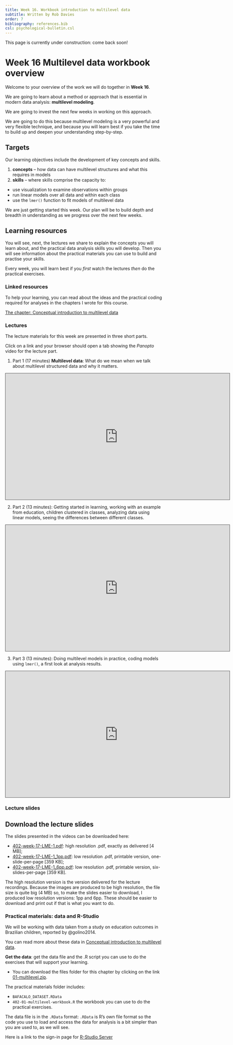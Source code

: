 ```yaml
---
title: Week 16. Workbook introduction to multilevel data
subtitle: Written by Rob Davies
order: 7
bibliography: references.bib
csl: psychological-bulletin.csl
---
```


::: callout-warning
This page is currently under construction: come back soon!
:::

# Week 16 Multilevel data workbook overview {#sec-multilevel-workbook-overview}

Welcome to your overview of the work we will do together in **Week 16**.

We are going to learn about a method or approach that is essential in modern data analysis: **multilevel modeling**. 

We are going to invest the next few weeks in working on this approach. 

We are going to do this because multilevel modeling is a very powerful and very flexible technique, and because you will learn best if you take the time to build up and deepen your understanding step-by-step.

## Targets {#sec-multilevel-workbook-targets}

Our learning objectives include the development of key concepts and skills.

1.  **concepts** -- how data can have multilevel structures and what this requires in models
2.  **skills** -- where skills comprise the capacity to:

- use visualization to examine observations within groups
- run linear models over all data and within each class
- use the `lmer()` function to fit models of multilevel data

We are just getting started this week. 
Our plan will be to build depth and breadth in understanding as we progress over the next few weeks.

## Learning resources {#sec-multilevel-workbook-resources}

You will see, next, the lectures we share to explain the concepts you will learn about, and the practical data analysis skills you will develop. Then you will see information about the practical materials you can use to build and practise your skills.

Every week, you will learn best if you *first* watch the lectures *then* do the practical exercises.

::: callout-tip
### Linked resources

To help your learning, you can read about the ideas and the practical coding required for analyses in the chapters I wrote for this course.

[The chapter: Conceptual introduction to multilevel data](../part2/01-multilevel.qmd#sec-intro-multilevel) 
:::

### Lectures {#sec-multilevel-workbook-lectures}

The lecture materials for this week are presented in three short parts.

Click on a link and your browser should open a tab showing the *Panopto* video for the lecture part.

1. Part 1 (17 minutes) **Multilevel data**: What do we mean when we talk about multilevel structured data and why it matters.

```{=html}
<iframe src="https://lancaster.cloud.panopto.eu/Panopto/Pages/Embed.aspx?id=66e89421-4491-4eb9-b1c8-acd4012a183d&autoplay=false&offerviewer=true&showtitle=true&showbrand=true&captions=false&interactivity=all" height="405" width="720" style="border: 1px solid #464646;" allowfullscreen allow="autoplay" aria-label="Panopto Embedded Video Player" aria-description="01-multilevel-1-of-3" ></iframe>
```

2. Part 2 (13 minutes): Getting started in learning, working with an example from education, children clustered in classes, analyzing data using linear models, seeing the differences between different classes.

```{=html}
<iframe src="https://lancaster.cloud.panopto.eu/Panopto/Pages/Embed.aspx?id=22361165-636b-424c-9e28-acd4012efd6f&autoplay=false&offerviewer=true&showtitle=true&showbrand=true&captions=false&interactivity=all" height="405" width="720" style="border: 1px solid #464646;" allowfullscreen allow="autoplay" aria-label="Panopto Embedded Video Player" aria-description="01-multilevel-2-of-3" ></iframe>
```

3. Part 3 (13 minutes): Doing multilevel models in practice, coding models using `lmer()`, a first look at analysis results.

```{=html}
<iframe src="https://lancaster.cloud.panopto.eu/Panopto/Pages/Embed.aspx?id=5942b084-457f-4687-aa3d-acd401332b44&autoplay=false&offerviewer=true&showtitle=true&showbrand=true&captions=false&interactivity=all" height="405" width="720" style="border: 1px solid #464646;" allowfullscreen allow="autoplay" aria-label="Panopto Embedded Video Player" aria-description="01-multilevel-3-of-3" ></iframe>
```

### Lecture slides {#sec-multilevel-workbook-slides}

::: callout-tip
## Download the lecture slides
The slides presented in the videos can be downloaded here:

- [402-week-17-LME-1.pdf](files/402-week-17-LME-1.pdf): high resolution .pdf, exactly as delivered [4 MB];
- [402-week-17-LME-1_1pp.pdf](files/402-week-17-LME-1_1pp.pdf): low resolution .pdf, printable version, one-slide-per-page [359 KB];
- [402-week-17-LME-1_6pp.pdf](files/402-week-17-LME-1_6pp.pdf): low resolution .pdf, printable version, six-slides-per-page [359 KB].

The high resolution version is the version delivered for the lecture recordings. Because the images are produced to be high resolution, the file size is quite big (4 MB) so, to make the slides easier to download, I produced low resolution versions: 1pp and 6pp. These should be easier to download and print out if that is what you want to do.
:::

### Practical materials: data and R-Studio {#sec-multilevel-workbook-practical}

We will be working with data taken from a study on education outcomes in Brazilian children, reported by @golino2014.

You can read more about these data in [Conceptual introduction to multilevel data](../part2/01-multilevel.qmd#sec-intro-multilevel).

::: callout-important
**Get the data**: get the data file and the .R script you can use to do the exercises that will support your learning.

- You can download the files folder for this chapter by clicking on the link [01-multilevel.zip](files/01-multilevel.zip).
:::

The practical materials folder includes:

- `BAFACALO_DATASET.RData`
-  `402-01-multilevel-workbook.R` the workbook you can use to do the practical exercises.

The data file is in the `.RData` format: `.RData` is R's own file format so the code you use to load and access the data for analysis is a bit simpler than you are used to, as we will see.

::: callout-important
Here is a link to the sign-in page for [R-Studio Server](https://psy-rstudio.lancaster.ac.uk/auth-sign-in?appUri=%2F)
:::

<!-- ### 10.4.1 Practical materials guide {#sec-lm-dev-practical-guide} -->

<!-- As usual, you will find that the practical exercises are simpler to do if you follow these steps in order. -->

<!-- 1. **The data** --- We will take a quick look at what is inside the data files so you know what everything means. -->
<!-- 2. **The `how-to` guide** --- We will go through the practical analysis and visualization coding steps, showing all the code required for each step. -->
<!-- 3. **The `practical` exercises** --- We will set out the tasks, questions and challenges that you should complete to learn the practical skills we target this week. -->

<!-- This week --- **Week 10** --- we aim to *further* develop skills in working with the linear model, and in visualizing and testing the associations between variables in psychological data. -->

<!-- - While we build on everything you have learned so far, the skills you learn in this class unlock your capacity to analyse most kinds of data you will encounter in most situations: **a big expansion in the scope** of your capacities. -->

<!-- ::: callout-tip -->
<!-- ## Week 10 parts -->

<!-- 1. Set-up -->
<!-- 2. Load the data -->
<!-- 3. **Revision**: using a linear model to answer research questions -- one predictor. -->
<!-- 4. **New**: using a linear model to answer research questions -- multiple predictors. -->
<!-- 5. **New**: plot predictions from linear models with multiple predictors. -->
<!-- 6. **New**: estimate the effects of factors as well as numeric variables. -->
<!-- 7. **New**: examine associations comparing data from different samples. -->
<!-- ::: -->

<!-- We learn these skills so that we can answer research questions like: -->

<!-- 1. What person attributes predict success in understanding? -->

<!-- Questions like this are often answered by analyzing psychological data using some form of linear model. -->

<!-- As usual, when we do these analyses, we need to think about how we report the results, so part of the learning you will complete will enable you to:   -->

<!-- - report information about the kind of model you specify; -->
<!-- - report the nature of the associations (or effects) estimated in your model; -->
<!-- - evaluate the results, making decisions about (i.) the significance of effects (ii.) whether estimates of effects suggest a positive or negative relationship between outcome and predictor (iii.) whether estimates of effects suggest a strong or a weak relationship. -->

<!-- We will really strengthen your ability to produce professional visualizations by learning how to translate model results into plots that help you and your audience to translate what your model tells you into accurate understanding and plain language. -->

<!-- #### 10.4.1.1 The data files {#sec-lm-dev-practical-data} -->

<!-- Each of the data files we have worked with has had a similar structure. This week, that continuity remains. But, this week, we move on to working with a *big* data-set similar to the data you may encounter in real-world situations. -->

<!-- - **What is new** about this data-set is that it holds data from multiple studies in which the same methods were used -- these are *replication* studies -- enabling us to look the questions about *results reproducibility* across studies that you have been hearing about. -->

<!-- Here are what the first few rows in the data file `all.studies.subjects` looks like: -->

<!-- ```{r summary} -->
<!-- #| warning: false -->
<!-- #| echo: false -->
<!-- kable(head(all.studies.subjects)) -->
<!-- ``` -->

<!-- ::: callout-tip -->
<!-- The webpage has a slider under the data table window, so you can scroll across the columns: move your cursor over the window to show the slider. -->
<!-- ::: -->

<!-- When you look at the data table, you can see the columns: -->

<!-- -   `ResponseId` participant code -->
<!-- -   `mean.acc` average accuracy of response to questions testing understanding of health guidance -->
<!-- -   `mean.self` average self-rated accuracy of understanding of health guidance -->
<!-- -   `study` variable coding for what study the data were collected in -->
<!-- -   `AGE` age in years -->
<!-- -   `HLVA` health literacy test score -->
<!-- -   `SHIPLEY` vocabulary knowledge test score -->
<!-- -   `FACTOR3` reading strategy survey score -->
<!-- -   `GENDER` gender code -->
<!-- -   `EDUCATION` education level code -->
<!-- -   `ETHNICITY` ethnicity (Office National Statistics categories) code -->

<!-- You can now see a new column: -->

<!-- - `NATIVE.LANGUAGE` which codes for what language study participants grew up speaking (`English, Other`) -->

<!-- #### 10.4.2 The how-to guide {#sec-lm-dev-practical-how-to} -->

<!-- We will take things *step-by-step*. -->

<!-- Make sure you complete each part, task and question, in order, before you move on to the next one. -->

<!-- #### 10.4.2.1 How-to Part 1: Set-up -->

<!-- To begin, we set up our environment in R. -->

<!-- ##### How-to Task 1 -- Run code to empty the R environment -->

<!-- :::{.callout-tip collapse="true"} -->
<!-- ```{r} -->
<!-- #| eval: false -->
<!-- rm(list=ls())                             -->
<!-- ``` -->
<!-- ::: -->

<!-- ##### How-to Task 2 -- Run code to load libraries -->

<!-- Load libraries using `library()`. -->

<!-- - Notice that we are working with libraries that may be new to you here. -->

<!-- :::{.callout-tip collapse="true"} -->
<!-- ```{r} -->
<!-- #| eval: false -->
<!-- library("ggeffects") -->
<!-- library("patchwork") -->
<!-- library("psych") -->
<!-- library("tidyverse") -->
<!-- ``` -->
<!-- ::: -->

<!-- #### 10.4.2.2 How-to Part 2: Load the data -->

<!-- ##### How-to Task 3 -- Read in the data file we will be using -->

<!-- We will be working with the data file: -->

<!-- - `2022-12-08_all-studies-subject-scores.csv`. -->

<!-- Read in the file -- using `read_csv()`. -->

<!-- :::{.callout-tip collapse="true"} -->
<!-- ```{r} -->
<!-- all.studies.subjects <- read_csv("2022-12-08_all-studies-subject-scores.csv") -->
<!-- ``` -->
<!-- ::: -->

<!-- ##### How-to Task 4 -- Inspect the data file -->

<!-- In previous classes, we have used the `summary()` function to inspect the data. -->

<!-- Now, let's do something new. -->

<!-- We use the `describe()` function from the `{psych}` library to produce descriptive statistics for the variables in the data-set. -->

<!-- :::{.callout-tip collapse="true"} -->
<!-- ```{r} -->
<!-- describe(all.studies.subjects) -->
<!-- ``` -->
<!-- ::: -->

<!-- In the reports you write -- whether as a student or, later, in your professional work -- you may often be required to present table summaries of the variables in your data, incorporating descriptive statistics. -->

<!-- - You can use the `describe()` function to get R to do the work for you. -->

<!-- We want to get just the descriptive statistics we want.  -->

<!-- We are going to do this in two steps:  -->

<!-- 1. we select the variables we care about; -->
<!-- 2. we get just the descriptive statistics we want for those variables -->

<!-- We will do this using *two different* but equivalent methods. -->

<!-- First, we are going to do this using the `%>%` pipes that you saw previously (in week 5): -->

<!-- ```{r} -->
<!-- all.studies.subjects %>% -->
<!--   select(mean.acc, mean.self, AGE, SHIPLEY, HLVA, FACTOR3) %>% -->
<!--   describe(skew = FALSE) -->
<!-- ``` -->

<!-- These are the code elements and what they do: -->

<!-- 1. `all.studies.subjects %>%` -- you tell R to use the `all.studies.subjects` dataset, then use `%>%` to ask R to take those data to the next step. -->
<!-- 2. `select(mean.acc, mean.self, AGE, SHIPLEY, HLVA, FACTOR3) %>%` -- you tell R to select just those variables in `all.studies.subjects` that you name and `%>%` pipe them to the next step. -->
<!-- 3. `describe(...)` -- you tell R to give you descriptive statistics for the variables you have selected. -->
<!-- 4. `describe(skew = FALSE)` -- critically, you add the argument `skew = FALSE` to *turn off* the option in `describe()` to report skew, kurtosis: because we do not typically see these statistics reported in psychology. -->

<!-- ::: callout-tip -->
<!-- Modern R coding often uses the pipe. When you see it, you see it used in a process involving a series of steps. -->

<!-- - Do this thing, then send the results `%>` to the next step, do the next thing then send the results `%>%` to the next step... -->
<!-- - When you look at `ggplot()` code, the `+` at the end of each line of plotting code is doing a similar job to the pipe. -->
<!-- ::: -->

<!-- Not everyone is comfortable coding this way so next we will do the same thing in an *old style*. -->

<!-- ```{r} -->
<!-- all.studies.subjects.select <- select(all.studies.subjects,  -->
<!--                            mean.acc, mean.self, AGE, SHIPLEY, HLVA, FACTOR3) -->
<!-- describe(all.studies.subjects.select, skew = FALSE) -->
<!-- ``` -->

<!-- These are the code elements and what they do: -->

<!-- 1. `all.studies.subjects.select <- ...(all.studies.subjects, ...)` -- you tell R to create a new dataset `all.studies.subjects.select` from the original `all.studies.subjects` -- the new dataset will include just the variables we select from the original. -->
<!-- 2. `select(all.studies.subjects, ...)` -- you tell R to select the variables you want using the `select(...)` function: telling R to select variables from `all.studies.subjects`. -->
<!-- 3. `... select(..., mean.acc, mean.self, AGE, SHIPLEY, HLVA, FACTOR3)` -- you tell R to select the variables you want by entering the variable names, separated by commas, after you have named the dataset. -->
<!-- 4. `describe(...)` -- you tell R to give you descriptive statistics. -->
<!-- 5. `describe(all.studies.subjects.select, ...)` -- you name the dataset with the selection of variables you have created, telling the `describe()` function what data to work with. -->
<!-- 5. `describe(skew = FALSE)` -- critically, you add the argument `skew = FALSE` to turn off the option to report skew, kurtosis to keep the descriptive statistics short. -->

<!-- **What are we learning here?** -->

<!-- First, we can do exactly the same thing in two different but related ways: -->

<!-- - Use the way that (1.) works and (2.) you prefer. -->
<!-- - Which should you prefer? You may reflect on how easy the code is to write, read, understand and use -->

<!-- Second, we modify how the function `describe()` works by adding an argument: `describe(skew = FALSE)`. -->

<!-- - We have been doing this kind of move, already, by adding arguments to, e.g., specify point colour in `ggplot()` code. -->

<!-- As your skills advance, so your preferences on how you want R to work for you will become more specific. -->

<!-- - You can modify the outputs from functions so that you get exactly what you want *in the way that you want it*. -->

<!-- The information on the options available to you for any argument can be found in different kinds of places, see the further information box, below. -->

<!-- ::: callout-tip -->
<!-- ## Further information you can explore -->

<!-- 1. Here is an explanation for how to use pipes `%>%` when you code and why it may be helpful to do so: -->

<!-- <https://r4ds.had.co.nz/pipes.html> -->

<!-- Note that we do not *require* the use of pipes in PSYC411: we are showing you this to expand your knowledge. -->

<!-- 2. You can get a guide to the `{psych}` library here: -->

<!-- <http://personality-project.org/r/psych/vignettes/intro.pdf> -->

<!-- Every "official" R library has a technical manual on the central R resource CRAN, and the manual for 'psych' can be found here: -->

<!-- <https://cran.r-project.org/web/packages/psych/psych.pdf> -->

<!-- - where you can see information on the functions the library provides, and how you can use each function. -->

<!-- This is how you ask for help in R for a function, e.g., just type: `?describe` or -->
<!-- `help(describe)`. -->

<!-- The `{psych}` library is written by William Revelle who provides a lot of useful resources here: -->

<!-- <http://personality-project.org/r/psych/> -->
<!-- ::: -->

<!-- #### 10.4.2.3 How-to Part 3: Using a linear model to answer research questions -- one predictor -->

<!-- ##### How-to Task 5 -- Examine the relation between outcome mean accuracy (`mean.acc`) and health literacy (`HLVA`) -->

<!-- One of our research questions is: -->

<!-- 1. What person attributes predict success in understanding? -->

<!-- Here, we can address the question directly because we have information on an outcome, mean accuracy (`mean.acc`), and information on a predictor, health literacy (`HLVA`). -->

<!-- - Given the theoretical account outlined in [the chapter for week 7](../part2/hypotheses-associations.qmd#sec-associations-overview), our hypothesis is that people who possess a higher level of background knowledge, measured here using the health literacy (`HLVA`) test, will be more likely to accurately understand health information when they read it, with understanding tested to calculate the mean accuracy (`mean.acc`). -->
<!-- - This hypothesis translates into a statistical prediction: if people in our sample have higher `HLVA` scores, we predict that, on average, they will also have higher `mean.acc` scores. -->

<!-- To address the research question, we test the statistical prediction using the linear model: -->

<!-- ```{r} -->
<!-- model <- lm(mean.acc ~ HLVA, data = all.studies.subjects) -->
<!-- summary(model) -->
<!-- ``` -->

<!-- If you look at the model summary you can answer the following questions   -->

<!-- > Q.1. What is the estimate for the coefficient of the effect of the predictor, HLVA? -->

<!-- :::{.callout-tip collapse="true"} -->
<!-- > A.1. 0.041188  -->
<!-- ::: -->

<!-- > Q.2. Is the effect significant? -->

<!-- :::{.callout-tip collapse="true"} -->
<!-- > A.2. It is significant because p < .05 -->
<!-- ::: -->

<!-- > Q.3. What are the values for t and p for the significance test for the coefficient? -->

<!-- :::{.callout-tip collapse="true"} -->
<!-- > A.3. t = 12.94, p <2e-16 -->
<!-- ::: -->

<!-- > Q.4. What do you conclude is the answer to the research question, given the linear model results? -->

<!-- :::{.callout-tip collapse="true"} -->
<!-- > A.4. The model slope estimate suggests that as `HLVA` scores increase so also do `mean.acc` scores. -->
<!-- ::: -->

<!-- > Q.5. What is the F-statistic for the regression? Report F, DF and the p-value. -->

<!-- :::{.callout-tip collapse="true"} -->
<!-- > A.5. F-statistic: 167.5 on 1 and 559 DF,  p-value: < 2.2e-16 -->
<!-- ::: -->

<!-- > Q.6. Is the regression significant? -->

<!-- :::{.callout-tip collapse="true"} -->
<!-- > A.6. Yes: the regression is significant. -->
<!-- ::: -->

<!-- > Q.7. What is the Adjusted R-squared? -->

<!-- :::{.callout-tip collapse="true"} -->
<!-- > A.7. Adjusted R-squared:  0.2292 -->
<!-- ::: -->

<!-- > Q.8. Explain in words what this R-squared value indicates? -->

<!-- :::{.callout-tip collapse="true"} -->
<!-- > A.8. The R-squared suggests that 23% of outcome variance can be explained  -->
<!-- # by the model -->
<!-- ::: -->

<!-- **What are we learning here?** -->

<!-- It is worth your time reflecting, here, on how statistical analyses are incorporated in research work. -->

<!-- 1. We have ideas about a psychological process: e.g., reading comprehension. -->
<!-- 2. We have assumptions of a theoretical account of that process: e.g., we use background knowledge to understand what we read. -->
<!-- 3. Given those assumptions, we derive hypotheses that we translate into statistical predictions: e.g., higher health literacy predicts higher accuracy of understanding. -->
<!-- 4. We test a statistical prediction using a method like `lm()`, specifying a model that aligns with the prediction terms: the outcome, the predictor(s). -->

<!-- ::: callout-tip -->
<!-- Thinking ahead to your dissertation project, can you reflect on the research question you will hope to answer, how you will address that question through measurement, then data analysis to test a statistical prediction? -->
<!-- ::: -->

<!-- #### 10.4.2.4 How-to Part 4: Using a linear model to answer research questions -- multiple predictors -->

<!-- ##### How-to Task 6 --Examine the relation between outcome mean accuracy (`mean.acc`) and multiple predictors including: health literacy (`HLVA`); vocabulary (`SHIPLEY`); `AGE`; reading strategy (`FACTOR3`) -->

<!-- We saw that our research question is: -->

<!-- 1. What person attributes predict success in understanding? -->

<!-- In the previous task, we tried to model success in understanding using just one predictor variable but it is unrealistic that a person's capacity to understand health information will be predicted by just one thing, their background knowledge. -->
<!-- It is more likely that variation on multiple dimensions will predict understanding. -->

<!-- What could those variables be? -->

<!-- We can examine the relation between outcome mean accuracy (`mean.acc`) and multiple predictors simultaneously. -->
<!-- Here, the candidate predictor variables include: health literacy (`HLVA`); vocabulary (`SHIPLEY`); `AGE`; reading strategy (`FACTOR3`). -->

<!-- We can incorporate all predictors together in a linear model: we use `lm()`, as before, but now specify each variable listed here by variable name. -->

<!-- :::{.callout-tip collapse="true"} -->
<!-- ```{r} -->
<!-- model <- lm(mean.acc ~ HLVA + SHIPLEY + FACTOR3 + AGE, data = all.studies.subjects) -->
<!-- summary(model) -->
<!-- ``` -->
<!-- ::: -->

<!-- If we look closely at this code example, we can first identify the working elements in the linear model code, but then we can identify some general properties that it will be useful to you to learn about. -->

<!-- First, let's work through the elements of the linear model code so we can see what everything does: -->

<!-- 1. `model <- lm(...)` -- tell R you want to fit the model using `lm(...)`, and give the model a name: here, we call it "model". -->
<!-- 2. `...lm(mean.acc ~ HLVA...)` -- tell R you want a model of the outcome `mean.acc` predicted `~` by the predictors: `HLVA`, `SHIPLEY`, `FACTOR3`, `AGE`. -->

<!-- - Note that we use the variable names as they appear in the dataset, and that each predictor variable is separated from the next by a plus sign. -->

<!-- 3. `...data = all.studies.subjects)` -- tell R that the variables you name in the formula are in the `all.studies.subjects` data-set. -->
<!-- 4. `summary(model)` -- ask R for a summary of the model you called "model": **this is how you get the results**. -->

<!-- ::: callout-tip -->
<!-- Notice that R has a general formula syntax: `outcome ~ predictor` *or* `y ~ x` -->

<!-- - and uses the same format across a number of different functions; -->
<!-- - each time, on the left of the tilde symbol `~` you identify the output or outcome variable; -->
<!-- - here, **what is new** is that you see on the right of the tilde `~` multiple predictor variables: `y ~ x1 + x2 + ...` -->
<!-- ::: -->

<!-- If you look at the model summary you can answer the following questions. -->

<!-- (We have hidden the answers -- so that you can test yourself -- but you can reveal each answer by clicking on the box.) -->

<!-- > Q.7. What is the estimate for the coefficient of the effect of the predictor `HLVA` in *this* model? -->

<!-- :::{.callout-tip collapse="true"} -->
<!-- ## Answer -->
<!-- > A.7. 0.0274954  -->
<!-- ::: -->

<!-- > Q.8. Is the effect significant? -->

<!-- :::{.callout-tip collapse="true"} -->
<!-- ## Answer -->
<!-- > A.8. It is significant because p < .05. -->
<!-- ::: -->

<!-- > Q.9. What are the values for t and p for the significance test for the coefficient? -->

<!-- :::{.callout-tip collapse="true"} -->
<!-- ## Answer -->
<!-- > A.9. t = 8.470, p < 2e-16 -->
<!-- ::: -->

<!-- > Q.10. What do you conclude is the answer to the research question, given the linear model results? -->

<!-- :::{.callout-tip collapse="true"} -->
<!-- ## Answer -->
<!-- > A.10. The model slope estimate 0.0274954 suggests that as HLVA scores  -->
<!-- # increase so also do mean.acc scores -->
<!-- ::: -->

<!-- > Q.11. How is the coefficient estimate for the HLVA slope similar or different, comparing this model with multiple predictors to the previous model with one predictor? -->

<!-- :::{.callout-tip collapse="true"} -->
<!-- ## Answer -->
<!-- > A.11. It can be seen that the HLVA estimate in the two models is different in that it is a bit smaller in the model with multiple predictors compared to the model with one predictor. The HLVA estimate is similar in that it remains positive, and it is about the same size. -->
<!-- ::: -->

<!-- **What are we learning here?** -->

<!-- The estimate of the coefficient of any one predictor can be expected to vary depending on the presence of other predictors. -->

<!-- - This is one reason why we need to be transparent about why we choose to use the predictors we include in our model. -->
<!-- - The lecture for this week discusses this concern in relation to the motivation for good open science practices. -->

<!-- > Q.12. Can you report the estimated effect of `SHIPLEY` (the measure of vocabulary)? -->

<!-- :::{.callout-tip collapse="true"} -->
<!-- ## Answer -->
<!-- > A.12. The effect of vocabulary knowledge (`SHIPLEY`) on mean accuracy of understanding is significant (estimate = 0.01, t = 7.30, p < .001), indicating that increasing skill is associated with increasing accuracy. -->
<!-- ::: -->

<!-- > Q.13. Can you report the model and the model fit statistics? -->

<!-- :::{.callout-tip collapse="true"} -->
<!-- ## Answer -->
<!-- > A.13. We fitted a linear model with mean comprehension accuracy as the outcome and health literacy (`HLVA`),  reading strategy (`FACTOR3`), vocabulary (`SHIPLEY`) and `AGE` (in years) as predictors. The model is significant overall, with F(4, 556) = 85.17, p < .001, and explains 38% of variance (adjusted R2 = 0.38). -->
<!-- ::: -->

<!-- #### 10.4.2.5 How-to Part 5: Plot predictions from linear models with multiple predictors -->

<!-- ##### How-to Task 7 -- Produce and plot model results using R functions that make the process easier -->

<!-- We can begin by plotting linear model predictions for one of the predictors in the multiple predictors model we have been working with. -->

<!-- - Previously, we used `geom_abline()`, specifying intercept and slope estimates, to produce and plot model predictions. -->
<!-- - Here, we use functions that are very helpful when we need to plot model predictions for a predictor, for models where we have multiple predictors. -->

<!-- We do this in three steps: -->

<!-- 1. We first fit a linear model of the outcome, given our predictors, and we save information about the model. -->
<!-- 2. We use the `ggpredict()` function from the `{ggeffects}` library to take the information about the model and create a set of predictions we can use for plotting. -->
<!-- 3. We plot the model predictions, producing what are also called *marginal effects* plots. -->

<!-- We write the code to do the work as follows. -->

<!-- 1. We first fit a linear model of the outcome, given our predictors: -->

<!-- ```{r} -->
<!-- model <- lm(mean.acc ~ HLVA + SHIPLEY + FACTOR3 + AGE,  -->
<!--                          data = all.studies.subjects) -->
<!-- ``` -->

<!-- - `model <- lm(...)` -- we fit the model using `lm(...)`, giving the model a name: "model". -->
<!-- - `...lm(mean.acc ~ HLVA + ... + ...)` -- this model estimates how the outcome `mean.acc` changes, is predicted `~` given information about the predictors `HLVA`, `SHIPLEY`, `FACTOR3`, and `AGE`. -->
<!-- - Notice: when we use `lm()` to fit the model, R creates a set of information about the model, including estimates. -->
<!-- - We give that set of information a name ("model"), and we use that name, next, to call on and use the model information to make the plot. -->

<!-- 2. We use the `ggpredict()` function from the `{ggeffects}` library to take the information about the model and create a set of predictions we can use for plotting: -->

<!-- ```{r} -->
<!-- dat <- ggpredict(model, "HLVA") -->
<!-- ``` -->

<!-- - `dat <- ggpredict(...)` -- we ask R to create a set of predictions, and we give that set of predictions a name `dat`. -->
<!-- - `... ggpredict(model, "HLVA")` -- we tell R what model information it should use (from "model"), and which predictor variable we need predictions for: `HLVA`. -->

<!-- 3. We plot the model predictions (marginal effects plots): -->

<!-- ```{r} -->
<!-- plot(dat) -->
<!-- ``` -->

<!-- ::: callout-tip -->
<!-- ## Further information you can explore -->
<!-- In producing prediction plots, we are using functions from the `{ggeffects}` library. Can you locate online information about working with the library functions? -->

<!-- - Try doing a search with the key words: `in r ggeffects`. -->

<!-- If you do that, you will see links to the website: -->

<!-- <https://strengejacke.github.io/ggeffects/> -->

<!-- In the `{ggeffects}` online information, you can see links to practical examples. Can you use the information under `Practical examples` to adjust the appearance of the prediction plots? -->
<!-- ::: -->

<!-- ##### How-to Task 8 -- *Optional* -- Edit the appearance of the marginal effect (prediction) plot as you can with any `ggplot` object -->

<!-- Once we have created the model predictions plot, we can edit it like we would edit any other `ggplot` object. -->

<!-- - This is clearly advanced but it helps you to see just how powerful your capabilities can be if you aim to develop skills in this kind of work. -->

<!-- ```{r} -->
<!-- p.model <- plot(dat) -->
<!-- p.model + -->
<!--   geom_point(data = all.studies.subjects,  -->
<!--              aes(x = HLVA, y = mean.acc), size = 1.5, alpha = .75, colour = "lightgreen") + -->
<!--   geom_line(linewidth = 1.5) + -->
<!--   ylim(0, 1.1) + xlim(0, 16) + -->
<!--   theme_bw() + -->
<!--   theme( -->
<!--     axis.text = element_text(size = rel(1.15)), -->
<!--     axis.title = element_text(size = rel(1.25)), -->
<!--     plot.title = element_text(size = rel(1.4)) -->
<!--   ) + -->
<!--   xlab("Health literacy (HLVA)") + ylab("Mean accuracy") + -->
<!--   ggtitle("Effect of health literacy on mean comprehension accuracy") -->
<!-- ``` -->

<!-- We do this in stages, as we have done for other kinds of plots: -->

<!-- 1. `p.model <- plot(dat)` -- we create a plot object, which we call 'p.model'. -->
<!-- 2. `p.model +` -- we then set up the first line of a series of code lines, starting with the name of the plot, `p.model` and a `+` to show we are going to add some edits. -->
<!-- 3. `geom_point(data = all.studies.subjects, aes(x = HLVA, y = mean.acc) ...)` -- we first add the raw data points showing the observed `HLVA` and `mean.acc` for each person in our sample. -->
<!-- 4. `geom_point(... size = 1.5, alpha = .75, colour = "lightgreen") +` -- we modify the appearance of the points, then -->
<!-- 5. `geom_line(size = 1.5) +` -- we add the prediction line, using the predictions created earlier, then -->
<!-- 6. `ylim(0, 1.1) + xlim(0, 16) +` -- we set axis limits to show the full potential range of variation in each variable, then -->
<!-- 7. `theme_bw()` -- we set the theme to black and white, then -->
<!-- 8. `theme(axis.text = element_text(size = rel(1.15)), ...)` -- we modify the relative size of x-axis, y-axis and plot title label font, then -->
<!-- 9. `xlab("Health literacy (HLVA)") + ylab("Mean accuracy") +` -- we edit labels to make them easier to understand, then -->
<!-- 10. `ggtitle("Effect of health literacy on mean comprehension accuracy")` -- we give the plot a title -->

<!-- Notice that we are constructing a complex plot from two datasets: -->

<!-- - We use `plot(dat)` to construct a plot from (1.) the set of predictions, showing the prediction line using `geom_line(size = 1.5) + `  -->
<!-- - We then add a layer to the plot to show (2.) the raw sample data, using -->
<!-- `geom_point(data = all.studies.subjects, ...)` -- to tell R to work with the sample data-set `all.studies.subjects`, and to show points representing the (aesthetic mappings) values, given that sample data, for (`x = HLVA, y = mean.acc`). -->

<!-- **What are we learning here?** -->

<!-- This complex plot is a good example of: -->

<!-- 1. How we can plot summary of prediction data plus observed outcomes, and this connects to the classes on visualization. -->
<!-- 2. How we can add layers of edits, or geometric objects, together to create complex plots that can show our audience messages like, here, that there is an average trend (shown by the line) but that individual outcomes vary quite a bit from the average. -->

<!-- ::: callout-tip -->
<!-- No model will be perfect. -->

<!-- - It is often useful to compare model estimates -- here, the slopes -- with the raw data observations. -->
<!-- - Visualizing the difference between what we observe and what we predict helps to make sense of how our prediction model could be improved. -->
<!-- ::: -->

<!-- ##### How-to Task 9 -- *Optional* -- Now produce plots that show the predictions for all the predictor variables in the model -->

<!-- This is optional but we offer the task as an opportunity for practice with these notes. -->

<!-- 1. The code may get pretty lengthy. -->
<!-- 2. You will need to adjust axis labels so for each plot we see the correct predictor as the x-axis label -->
<!-- 3. You will give the plot titles as letters a-e so that, if you put this plot in a report, you can refer to each plot by letter in comments in a report. -->

<!-- :::{.callout-tip collapse="true"} -->
<!-- ## Code -->
<!-- We will use the `{Patchwork}` library: -->

<!-- ```{r} -->
<!-- library(patchwork) -->
<!-- ``` -->

<!-- First, fit the model and get the model information: -->

<!-- ```{r} -->
<!-- model <- lm(mean.acc ~ HLVA + SHIPLEY + FACTOR3 + AGE,  -->
<!--                          data = all.studies.subjects) -->
<!-- ``` -->

<!-- Second, get the predictions, given the model information, for two different predictor variables. -->

<!-- - Notice that I use different names for different sets of predictors. -->

<!-- ```{r} -->
<!-- dat.HLVA <- ggpredict(model, "HLVA") -->
<!-- dat.SHIPLEY <- ggpredict(model, "SHIPLEY") -->
<!-- ``` -->

<!-- Third, produce plots of the predictions, giving each *plot object* a different plot name. -->

<!-- - Notice that I use different names for different sets of predictors. -->

<!-- ```{r} -->
<!-- plot.HLVA <- plot(dat.HLVA) -->
<!-- plot.SHIPLEY <- plot(dat.SHIPLEY) -->
<!-- ```   -->

<!-- Last, put the two plots together by calling their names. -->

<!-- ```{r} -->
<!-- plot.HLVA + plot.SHIPLEY -->
<!-- ``` -->

<!-- The `{Patchwork}` library functions are *really* powerful and the documentation information is *really* helpful: -->

<!-- <https://patchwork.data-imaginist.com/articles/patchwork.html> -->
<!-- ::: -->

<!-- **What are we learning here?** -->

<!-- If you follow the code example, and learn how to: -->

<!-- 1. complete a linear model analysis with multiple predictors and  -->
<!-- 2. present the model results, for all effects (estimates of the impact of all predictors) simultaneously -->

<!-- - then *this* is a big deal, as a skill development learning achievement -->
<!-- - because knowing about this process, and knowing how to do it, *unlocks* an important advanced analysis and visualization skill. -->

<!-- ::: callout-tip -->
<!-- Knowing how to follow this model $\rightarrow$ visualization workflow gives you a competitive advantage in future professional settings (job applications, interviews, workplace) because not many Psychology graduates can do it, yet. -->
<!-- ::: -->

<!-- #### 10.4.2.6 How-to Part 6: **New**: estimate the effects of factors as well as numeric variables -->

<!-- As we have seen, one of our research questions is: -->

<!-- 1. What person attributes predict success in understanding? -->

<!-- We have not yet included any categorical or nominal variables as predictors but we can, and should: `lm()` can cope with any kind of variable as a predictor. -->

<!-- ::: callout-tip -->
<!-- In Part 4 of the Week 10 lectures, I explain that fundamentally every kind of analysis you have learnt before (t-test, ANOVA, etc.) can be understood as a kind of linear model. This part shows how that works. -->

<!-- - In a (two groups) t-test, you are comparing the average outcome between two different groups. -->
<!-- - To do that analysis, you need an outcome variable (like `mean.acc`) and a categorical variable or factor (like, say, experimental condition: condition 1 versus condition 2).  -->
<!-- - Here, we see how you can do the same kind of group comparison using a linear model. -->
<!-- ::: -->

<!-- There are different ways to do this, here we look at one. Extra information about the second can be found in the drop-down box, following. -->

<!-- ##### How-to Task 10 -- Fit a linear model including both numeric variables and categorical variables as predictors model including both numeric variables and categorical variables as predictors -->

<!-- We begin by inspecting the data to check what variables are categorical or nominal variables -- factors -- using `summary()`. -->

<!-- :::{.callout-tip collapse="true"} -->
<!-- ## Code -->
<!-- ```{r} -->
<!-- summary(all.studies.subjects) -->
<!-- ``` -->
<!-- ::: -->

<!-- `summary()` gives you the information you need because R shows factors with a count of the number of observations for each level. -->

<!-- We can build on our previous work by including the factor `NATIVE.LANGUAGE` as a predictor: -->

<!-- ```{r} -->
<!-- model <- lm(mean.acc ~ HLVA + SHIPLEY + FACTOR3 + AGE + NATIVE.LANGUAGE,  -->
<!--             data = all.studies.subjects) -->
<!-- summary(model) -->
<!-- ``` -->

<!-- Now, take a look at the results to answer the following questions. -->

<!-- > Q.14. Can you report the estimated effect of `NATIVE.LANGUAGE` (the coding of participant language status: `English` versus `Other`)? -->

<!-- :::{.callout-tip collapse="true"} -->
<!-- > A.14. The effect of language status (`NATIVE.LANGUAGE`) on mean accuracy of  -->
<!--  understanding is significant (estimate = -0.09, t = -6.37, p < .001) indicating that not being a native speaker of English ('Other') is associated with lower accuracy. -->
<!-- ::: -->

<!-- > Q.15. Can you report the model and the model fit statistics? -->

<!-- :::{.callout-tip collapse="true"} -->
<!-- > A.15. We fitted a linear model with mean comprehension accuracy as the outcome and health literacy (`HLVA`), reading strategy (`FACTOR3`), vocabulary (`SHIPLEY`) and `AGE` (years), as well as language status as predictors. The model is significant overall, with F(5, 555) = 81.09, p < .001, and explains 42% of variance (adjusted R2 = 0.42). -->
<!-- ::: -->

<!-- > Q.16. What changes, when you compare the models with versus without `NATIVE.LANGUAGE`? -->

<!-- :::{.callout-tip collapse="true"} -->
<!-- > A.16. If you compare the summaries, for the last two models, you can see that the proportion of variance explained, `R-sq`, increases to 42% (0.4221), suggesting that knowing about participant language background helps to account for their response accuracy in tests of comprehension of health advice. -->
<!-- ::: -->

<!-- **What are we learning here?** -->

<!-- What are factors? -->

<!-- - A *factor* is a categorical variable. -->
<!-- - Categorical variables have a "fixed and known set of possible values", for example, maybe you are working with the factor `EDUCATION`: in the data collection process, answers to the question "What is your education level?" can have only one of three possible values (`further, higher, secondary`). -->
<!-- - For any factor, different values of the variable are called `levels` so, for `EDUCATION` the different levels are: `further, higher, secondary` -->

<!-- R treats factors differently from other kinds of variables: -->

<!-- 1. R *will not* give you summary statistics (e.g., a mean) for values of a factor. It can't because: what is the mean of education? -->
<!-- 2. R *will* count the number of times each `level` in a `factor` appears in a sample. -->
<!-- 3. If you are plotting a bar chart or a boxplot to show outcomes for different groups or conditions then the group or condition coding variable (e.g., `aes(x = group)`) has to be a factor. -->

<!-- R handles factors, by default, by picking one level (e.g., `English`) as the reference level (or baseline) and comparing outcomes to that baseline, for each other factor level (here, `Other`). -->

<!-- - This is why, in the summary of estimates for this model, the effect of `NATIVE.LANGUAGE` is estimated as the average difference in `mean.acc` outcome for `English` compared to `Other` participants. -->
<!-- - This is why the effect is listed as: `NATIVE.LANGUAGEOther` in the summary table for the model -->

<!-- ::: callout-tip -->
<!-- ## Further information you can explore -->
<!-- Note that I quote, here, from the powerful `{forcats}` library of tools for working with factors: -->

<!-- <https://forcats.tidyverse.org/> -->

<!-- You can read more about factor coding schemes here: -->

<!-- <https://talklab.psy.gla.ac.uk/tvw/catpred/> -->

<!-- and here: -->

<!-- <https://phillipalday.com/stats/coding.html> -->
<!-- ::: -->

<!-- :::{.callout-tip collapse="true"} -->
<!-- ## Extra information for students interested in ANOVAs -->

<!-- There are different ways to code factors for analysis: -->

<!-- - If you are doing an analysis where your data come from, say, a factorial design (e.g. a 2 x 2 study design) then you will want to use a different coding scheme: *sum* or *effect* coding. -->

<!-- It is easy to do this, in two steps, proceeding as follows. -->

<!-- 1. We first change the coding scheme. -->

<!-- - Get the `{memisc}` library: -->

<!-- ```{r} -->
<!-- #| warning: false -->
<!-- library(memisc) -->
<!-- ``` -->

<!-- - Make sure that the variable is being treated as a factor: -->

<!-- ```{r} -->
<!-- #| warning: false -->
<!-- all.studies.subjects$NATIVE.LANGUAGE <- as.factor(all.studies.subjects$NATIVE.LANGUAGE) -->
<!-- ``` -->

<!-- - Check the coding: -->

<!-- ```{r} -->
<!-- contrasts(all.studies.subjects$NATIVE.LANGUAGE) -->
<!-- ``` -->

<!-- - Change the coding -->

<!-- ```{r} -->
<!-- contrasts(all.studies.subjects$NATIVE.LANGUAGE) <- contr.sum(2, base = 1) -->
<!-- ``` -->

<!-- The arguments in `contr.sum(2, base = 1)` tell R which level we want to be the reference level. -->

<!-- - Check the coding to show you got what you want: -->

<!-- ```{r} -->
<!-- contrasts(all.studies.subjects$NATIVE.LANGUAGE) -->
<!-- ``` -->

<!-- 2. We then fit a linear model of the outcome, given our predictors: -->

<!-- ```{r} -->
<!-- model <- lm(mean.acc ~ HLVA + SHIPLEY + FACTOR3 + AGE + NATIVE.LANGUAGE,  -->
<!--             data = all.studies.subjects) -->
<!-- summary(model) -->
<!-- ``` -->
<!-- ::: -->

<!-- > Optional.Q.1. What changes, when you compare the models with versus without sum coding of `NATIVE.LANGUAGE`? -->

<!-- :::{.callout-tip collapse="true"} -->
<!-- > Optional.A.1. If you compare the summaries, for the last two models, you can see that the estimate for the coefficient of `NATIVE.LANGUAGE` changes in two ways:  -->

<!-- > 1. the name changes, from `NATIVE.LANGUAGEOther` to `NATIVE.LANGUAGE2`, reflecting the change in coding; -->

<!-- > 2. the slope estimate changes, from `-0.0900035` to `-0.0450018`. -->

<!-- > Note: the change in the estimate happens because we go from estimating the average difference in level between 0 (`English`) versus 1 (`Other`), a change of one unit to estimating the average difference in level between -1 (`English`) versus 1 (`Other`), a change of 2 units. -->

<!-- Being able to change the coding of nominal or categorical variables is very useful. -->
<!-- And enables you to do ANOVA style analyses given factorial study designs e.g. -->

<!-- ```{r} -->
<!-- model <- aov(lm(mean.acc ~ HLVA + SHIPLEY + FACTOR3 + AGE + NATIVE.LANGUAGE,  -->
<!--        data = all.studies.subjects)) -->
<!-- summary(model) -->
<!-- ``` -->

<!-- Notice: we use `aov()` to get an ANOVA summary for the model. -->

<!-- As before, you can fit a linear model including both numeric variables and categorical variables as predictors: and then plot the predicted effect of the factor. -->

<!-- - We first fit the model, including `NATIVE.LANGUAGE` then use the ggpredict() function to get the predictions. -->

<!-- ```{r} -->
<!-- dat <- ggpredict(model, "NATIVE.LANGUAGE") -->
<!-- plot(dat) -->
<!-- ``` -->
<!-- ::: -->

<!-- #### 10.4.2.7 How-to Part 7: **New**: examine associations comparing data from different samples -->

<!-- The lecture for developing the linear model includes a discussion of the ways in which the observed associations between variables or the estimated effects of predictor variables on some outcome may differ between different studies, different samples of data. -->

<!-- To draw the plots, I used the `{ggplot2}` library function `facet_wrap()`: -->

<!-- ```{r} -->
<!-- all.studies.subjects %>% -->
<!--   ggplot(aes(x = SHIPLEY, y = mean.acc)) + -->
<!--   geom_point(size = 2, alpha = .5, colour = "darkgrey") + -->
<!--   geom_smooth(size = 1.5, colour = "red", method = "lm", se = FALSE) + -->
<!--   xlim(0, 40) + -->
<!--   ylim(0, 1.1)+ -->
<!--   theme_bw() + -->
<!--   theme( -->
<!--     axis.text = element_text(size = rel(1.15)), -->
<!--     axis.title = element_text(size = rel(1.5)) -->
<!--   ) + -->
<!--   xlab("Vocabulary (Shipley)") + ylab("Mean accuracy") + -->
<!--   facet_wrap(~ study) -->
<!-- ``` -->

<!-- What is new here is this bit: `facet_wrap(~ study)` -->

<!-- This is how it works: -->

<!-- 1. `facet_wrap()` -- the function asks R to take the data-set and split it into subsets. -->
<!-- 2. `facet_wrap(~ study)` -- tells the function to split the data-set according to the different levels of a named factor: `study`. -->

<!-- So: you need to identify a factor to do this work. -->

<!-- ##### How-to Task 11 -- *Optional* -- Fit a linear model and plot the model predictions, for different study samples, all together, to enable comparisons of effects between studies -->

<!-- Change the factor in `facet_wrap()` to show how the vocabulary effect may vary between English monolinguals versus non-native speakers of English. -->

<!-- :::{.callout-tip collapse="true"} -->
<!-- ```{r} -->
<!-- all.studies.subjects %>% -->
<!--   ggplot(aes(x = SHIPLEY, y = mean.acc)) + -->
<!--   geom_point(size = 2, alpha = .5, colour = "darkgrey") + -->
<!--   geom_smooth(size = 1.5, colour = "red", method = "lm", se = FALSE) + -->
<!--   xlim(0, 40) + -->
<!--   ylim(0, 1.1)+ -->
<!--   theme_bw() + -->
<!--   theme( -->
<!--     axis.text = element_text(size = rel(1.15)), -->
<!--     axis.title = element_text(size = rel(1.5)) -->
<!--   ) + -->
<!--   xlab("Vocabulary (Shipley)") + ylab("Mean accuracy") + -->
<!--   facet_wrap(~ NATIVE.LANGUAGE) -->
<!-- ``` -->
<!-- ::: -->

<!-- **What are we learning here?** -->

<!-- We can work with factors to split data-sets up by group or condition, or combinations of groups or conditions. We can then compare patterns, like outcomes, or the ways that outcomes are affected by predictors, in different groups or in different combinations. -->

<!-- ::: callout-important -->
<!-- But the *critical lesson* is that, when we visualize trends or differences between groups or, as here, between different studies, then we often see that the effects of variables *varies* between samples. -->

<!-- - This variation between samples in the effects we observe is a key insight into what working with people involves: variation. -->
<!-- ::: -->

<!-- ::: callout-tip -->
<!-- ## Further information you can explore -->
<!-- You can read more about faceting here: -->

<!-- <https://ggplot2.tidyverse.org/reference/facet_wrap.html> -->
<!-- ::: -->

<!-- #### 10.4.3 The practical exercises {#sec-lm-dev-practical-workbook} -->

<!-- Now you will progress through a series of tasks, and challenges, to test what you have learnt. -->

<!-- ::: callout-warning -->
<!-- We will continue to work with the data file -->

<!-- -   `2022-12-08_all-studies-subject-scores.csv` -->
<!-- ::: -->

<!-- We again split the steps into into parts, tasks and questions. -->

<!-- We are going to work through the following workflow steps: **each step is labelled as a practical part**. -->

<!-- 1. Set-up -->
<!-- 2. Load the data -->
<!-- 3. **Revision**: using a linear model to answer research questions -- one predictor. -->
<!-- 4. **New**: using a linear model to answer research questions -- multiple predictors. -->
<!-- 5. **New**: plot predictions from linear models. -->
<!-- 6. **New**: estimate the effects of factors as well as numeric variables. -->
<!-- 7. **New**: examine associations comparing data from different samples. -->

<!-- ::: callout-tip -->
<!-- - The `how-to` guide showed you what functions you needed and how you should write the function code. -->
<!-- - Use the code structure you have seen and *change* it to use the data required for these `practical exercises`: you will need to change the data-set name, the variable names, to get the code to work for the following exercises. -->
<!-- - Identify what code elements must change, and what code elements have to stay the same. -->
<!-- ::: -->

<!-- Note that, for Part 5, we focus on using the `ggpredict()` tools you saw in the `how-to` guide but, for the practical exercises, use these tools to better understand what linear models (generally) do when we use them. -->

<!-- In the following, we will guide you through the tasks and questions step by step. -->

<!-- ::: callout-important -->
<!-- An answers version of the workbook will be provided after the practical class. -->
<!-- ::: -->

<!-- #### 10.4.3.1 Practical Part 1: Set-up -->

<!-- To begin, we set up our environment in R. -->

<!-- ##### Practical Task 1 -- Run code to empty the R environment -->

<!-- :::{.callout-tip collapse="true"} -->
<!-- ## Code -->
<!-- ```{r} -->
<!-- #| eval: false -->
<!-- rm(list=ls()) -->
<!-- ``` -->
<!-- ::: -->

<!-- ##### Practical Task 2 -- Run code to load relevant libraries -->

<!-- Notice that in Week 10 we need to work with the libraries `ggeffects`, `patchwork` and `tidyverse`. -->
<!-- Use the `library()` function to make these libraries available to you. -->

<!-- :::{.callout-tip collapse="true"} -->
<!-- ## Code -->
<!-- ```{r} -->
<!-- library("ggeffects") -->
<!-- library("patchwork") -->
<!-- library("psych") -->
<!-- library("tidyverse") -->
<!-- ``` -->
<!-- ::: -->

<!-- #### 10.4.3.2 Practical Part 2: Load the data -->

<!-- ##### Practical Task 3 -- Read in the data file we will be using -->

<!-- The data file is called: -->

<!-- - `2022-12-08_all-studies-subject-scores.csv` -->

<!-- Use the `read_csv()` function to read the data files into R: -->

<!-- :::{.callout-tip collapse="true"} -->
<!-- ## Code -->
<!-- ```{r} -->
<!-- all.studies.subjects <- read_csv("2022-12-08_all-studies-subject-scores.csv") -->
<!-- ``` -->
<!-- ::: -->

<!-- ##### Practical Task 4 -- Get summary statistics for *only* the numeric variables: `AGE` and `HLVA` -->

<!-- Use the `{psych}` library `describe()` function to get a table summary of descriptive statistics for these variables. -->

<!-- :::{.callout-tip collapse="true"} -->
<!-- ## Code -->
<!-- Here, we can do this in two steps: -->

<!-- 1. we select the variables we care about -->
<!-- 2. we get just the descriptive statistics we want for those variables -->

<!-- ```{r} -->
<!-- all.studies.subjects %>% -->
<!--   dplyr::select(AGE, HLVA) %>% -->
<!--   describe(skew = FALSE) -->
<!-- ``` -->
<!-- ::: -->

<!-- >**Pract.Q.1.** What is the mean health literacy (HLVA) score in this sample? -->

<!-- > Pract.A.1. 7.22 -->

<!-- >**Pract.Q.2.** What are the minimum and maximum ages in this sample? -->

<!-- > Pract.A.2. 18-100 -->

<!-- >**Pract.Q.3.** Do you see any reason to be concerned about the data in this sample? -->

<!-- > Hint: It is always a good idea to use your visualization skills to examine the distribution of variable values in a dataset: -->

<!-- ```{r} -->
<!-- all.studies.subjects %>% -->
<!--   ggplot(aes(x = AGE)) + -->
<!--   geom_histogram() -->
<!-- ``` -->

<!-- > Pract.A.3. It looks like the `AGE` of 100 is maybe an error, or an extreme outlier. -->

<!-- #### 10.4.3.3 Practical Part 3: Revision -- using a linear model to answer research questions -- one predictor. -->

<!-- One of our research questions is: -->

<!-- 2. Can people accurately evaluate whether they correctly understand written health information? -->

<!-- We can address this question by examining whether someone's rated evaluation of their own understanding matches their performance on a test of that understanding, and by investigating what variables predict variation in mean self-rated accuracy. -->

<!-- ::: callout-tip -->
<!-- Note that ratings of accuracy are ordinal (categorical ordered) data but that, here, we may choose to examine the average of participants' ratings of their own understanding of health information for the purposes of this example. -->

<!-- - We learn about ordinal models for ordinal data in PSYC412. -->
<!-- ::: -->

<!-- For these data, participants were asked to respond to questions about health information to get `mean.acc` scores and were asked to rate their own understanding of the same information. -->

<!-- - If you *can* evaluate your own understanding then ratings of understanding *should* be associated with performance on tests of understanding. -->

<!-- ##### Practical Task 5 -- Estimate the relation between outcome mean self-rated accuracy (`mean.self`) and tested accuracy of understanding (`mean.acc`) -->

<!-- We can use `lm()` to estimate whether the ratings of accuracy actually predict the outcome tested accuracy levels. -->

<!-- :::{.callout-tip collapse="true"} -->
<!-- ## Code -->
<!-- ```{r} -->
<!-- model <- lm(mean.acc ~ mean.self, data = all.studies.subjects) -->
<!-- summary(model) -->
<!-- ``` -->
<!-- ::: -->

<!-- If you first fit the appropriate model, then read the model summary, you can answer the following questions. -->

<!-- >**Pract.Q.4.** What is the estimate for the coefficient of the effect of the predictor `mean.self` on the outcome `mean.acc` in this model? -->

<!-- > Pract.A.4. 0.058613 -->

<!-- >**Pract.Q.5.** Is the effect significant? -->

<!-- > Pract.A.5. It is significant, p < .05 -->

<!-- >**Pract.Q.6.** What are the values for t and p for the significance test for the coefficient? -->

<!-- > Pract.A.6. t = 12.90, p <2e-16 -->

<!-- >**Pract.Q.7.** What do you conclude is the answer to the research question, given the linear model results? -->

<!-- > Pract.A.7. The model slope estimate suggests that higher levels of rated understanding can predict higher levels of tested understanding so, yes: it does appear that people can evaluate their own understanding. -->

<!-- >**Pract.Q.8.** What is the F-statistic for the regression? Report F, DF and the p-value. -->

<!-- > Pract.A.8. F-statistic: 166.4 on 1 and 559 DF,  p-value: < 2.2e-16 -->

<!-- >**Pract.Q.9.** Is the regression significant? -->

<!-- > Pract.A.9. Yes: the regression is significant. -->

<!-- >**Pract.Q.10.** What is the Adjusted R-squared? -->

<!-- > Pract.A.10. Adjusted R-squared:  0.228 -->

<!-- >**Pract.Q.11.** Explain in words what this R-squared value indicates? -->

<!-- > Pract.A.11. The R-squared suggests that 23% of outcome variance can be explained by the model -->

<!-- #### 10.4.3.4 Practical Part 4: New -- using a linear model to answer research questions -- multiple predictors -->

<!-- One of our research questions is: -->

<!-- 2. Can people accurately evaluate whether they correctly understand written health information? -->

<!-- We have already looked at this question by asking whether ratings of understanding predict performance on tests of understanding. But there is a problem with that analysis -- it leaves open the question:  -->

<!-- - What actually predicts ratings of understanding? -->

<!-- We can look at that follow-up question through the analysis we do next. -->

<!-- ##### Practical Task 6 -- Examine the relation between outcome mean self-rated accuracy (`mean.self`) and  multiple predictors including: health literacy (`HLVA`); vocabulary (`SHIPLEY`); `AGE`; reading strategy (`FACTOR3`); as well as `mean.acc` -->

<!-- We use `lm()`, as before, but now specify each variable listed here by variable name -->

<!-- - outcome: mean self-rated accuracy (`mean.self`) -->
<!-- - predictors: health literacy (`HLVA`); vocabulary (`SHIPLEY`); `AGE`; reading strategy (`FACTOR3`); as well as `mean.acc`. -->

<!-- :::{.callout-tip collapse="true"} -->
<!-- ## Code -->
<!-- ```{r} -->
<!-- model <- lm(mean.self ~ HLVA + SHIPLEY + FACTOR3 + AGE + mean.acc, -->
<!--             data = all.studies.subjects) -->
<!-- summary(model) -->
<!-- ``` -->
<!-- ::: -->

<!-- If you look at the model summary you can answer the following questions   -->

<!-- >**Pract.Q.12.** What predictors are significant in this model? -->

<!-- > Pract.A.12. Health literacy ('HLVA'), reading strategy ('FACTOR3') and performance on tests of accuracy of understanding ('mean.acc') all appear to significantly predict variation in mean ratings of understanding ('mean.self'). -->

<!-- >**Pract.Q.13.** What is the estimate for the coefficient of the effect of the predictor, `mean.acc`, in this model? -->

<!-- > Pract.A.13. 2.502024 -->

<!-- >**Pract.Q.14.** Is the effect significant? -->

<!-- > Pract.A.14. It is significant because p < .05 -->

<!-- >**Pract.Q.15.** What are the values for t and p for the significance test for the coefficient? -->

<!-- > Pract.A.15. t = 6.929, p = 1.18e-11 -->

<!-- >**Pract.Q.16.** What do you conclude is the answer to the follow-up question, what actually predicts ratings of understanding? -->

<!-- > Pract.A.16. Ratings of understanding appear to be predicted by performance on tests of accuracy of understanding, together with variation in health literacy and reading strategy. -->

<!-- #### 10.4.3.5 Practical Part 5: New -- plot predictions from linear models -->

<!-- In this part, the practical work involves plotting the predictions from two linear models but the benefit from this practical work is to better your understanding of what linear models are doing. -->

<!-- So, our research questions is: -->

<!-- 2. Can people accurately evaluate whether they correctly understand written health information? -->

<!-- We can look at this question in two ways: -->

<!-- - we can focus on whether `mean.self` predicts `mean.acc`? -->
<!-- - or, in reverse, whether `mean.acc` predicts `mean.self`? -->

<!-- People could (1.) be good at understanding accurately what they read (measured as `mean.acc`), so that that accurate understanding results in accurate evaluation of their own understanding (measured as `mean.self`). Or people could (2.) be good at judging their own understanding (`mean.self`) so that they can then be accurate in their understanding of what they read. This is not just a tricksy way of talking: it could be that people who are good at evaluating if they understand what they read are able to work more effectively at that understanding, or the opposite could be the case.  -->

<!-- The *direction of cause-and-effect* is just unclear, here.  -->

<!-- ##### Practical Task 7 -- We cannot actually resolve the question of causality but we can learn a lot if we look at two models incorporating the same variables -->

<!-- 1. If we focus on whether (predictor) `mean.self` predicts (outcome) `mean.acc` then the model should be: `mean.acc ~ mean.self` -->
<!-- 2. If we focus on whether (predictor) `mean.acc` predicts (outcome) `mean.self` then the model should be: `mean.self ~ mean.acc` -->

<!-- The two models involve the same variables but arrange the variables differently, in the code, depending on which variable is specified as the outcome versus which variable is specified as the predictor. -->

<!-- ::: callout-tip -->
<!-- Note that the comparison between these models teaches us something about *what* it is that linear models predict. -->

<!-- - You want to focus on the estimate of the coefficient of the predictor variable, for each model, presented in the model summary results. -->
<!-- ::: -->

<!-- >**Pract.Q.17.** Can you write the code for the two models? Can you give each model a distinctive name? -->

<!-- :::{.callout-tip collapse="true"} -->
<!-- ## Code -->
<!-- ```{r} -->
<!-- model.1 <- lm(mean.acc ~ mean.self, data = all.studies.subjects) -->
<!-- summary(model.1) -->

<!-- model.2 <- lm(mean.self ~ mean.acc, -->
<!--               data = all.studies.subjects) -->
<!-- summary(model.2) -->
<!-- ``` -->
<!-- ::: -->

<!-- Take a look at the summary for each model.   -->

<!-- >**Pract.Q.18.** Why do you think it appears that the slope coefficient estimate is different if you compare: -->

<!-- > (1.) the model, mean.acc ~ mean.self -->

<!-- > versus -->

<!-- > (2.) the model, mean.self ~ mean.acc? -->

<!-- > Hint: You may benefit by reflecting on the lectures and practical materials in [the chapter for week 8](../part2/lm-intro.qmd#sec-lm-intro-overview), especially where they concern predictions. -->

<!-- > Pract.A.18. Linear models are prediction models. We use them to predict variation in *outcomes* given some set of predictor variables. Because of this, predictions *must* be scaled in the same way as the *outcome variable*. -->

<!-- > So: -->

<!-- > (1.) the model `mean.acc ~ mean.self` identifies `mean.acc` as the outcome so if we are predicting change in `mean.acc` (scaled 0-1) then we are looking at coefficients that will lie somewhere on the same scale (also 0-1). -->

<!-- > Here: the model suggests that unit change in `mean.self` predicts increase of 0.058613 in `mean.acc`. -->

<!-- > Versus: -->

<!-- > (2.) the model, `mean.self ~ mean.acc` identifies `mean.self` as the outcome so if we are predicting change in `mean.self` (scaled 1-9) then we are looking at coefficients that will lie somewhere on the same scale (also 1-9). -->

<!-- > Here: the model suggests that unit change in `mean.acc` predicts increase of 3.9135 in `mean.self`. -->

<!-- >**Pract.Q.19.** Can you plot the predictions from each model? -->

<!-- :::{.callout-tip collapse="true"} -->
<!-- ## Code -->
<!-- > Pract.A.19. Here is the code to plot the predictions from both models: -->

<!-- First fit the models -- give the model objects distinct names: -->

<!-- ```{r} -->
<!-- model.1 <- lm(mean.acc ~ mean.self, data = all.studies.subjects) -->
<!-- summary(model.1) -->

<!-- model.2 <- lm(mean.self ~ mean.acc, -->
<!--             data = all.studies.subjects) -->
<!-- summary(model.2) -->
<!-- ``` -->

<!-- Then get the predictions: -->

<!-- ```{r} -->
<!-- dat.1 <- ggpredict(model.1, "mean.self") -->
<!-- dat.2 <- ggpredict(model.2, "mean.acc") -->
<!-- ``` -->

<!-- Then make the plots, and arrange them for easy comparison, side-by-side: -->

<!-- ```{r} -->
<!-- plot.1 <- plot(dat.1) -->
<!-- plot.2 <- plot(dat.2) -->

<!-- plot.1 + plot.2 -->
<!-- ``` -->
<!-- ::: -->

<!-- >**Pract.Q.20.** Look at the two plots side-by-side: what do you see? -->

<!-- Hint: Look at changes in height of the prediction line, given changes in x-axis position of the line. -->

<!-- > Pract.A.20. A side-by-side comparison shows that for (1.) `mean.acc ~ mean.self,` increases in `mean.self` from about 2-8 are associated with a change in `mean.acc` from about .4 to about .85, while for (2.) `mean.self ~ mean.acc`, increases in `mean.self` from about .2-1.0 are associated with a change in `mean.acc` from about 4 to about 8. -->

<!-- **What are we learning here?** -->

<!-- Linear models are prediction models. We use them to predict variation in outcomes given some set of predictor variables.  -->

<!-- ::: callout-important -->
<!-- Predictions *must* be scaled in the same way as the outcome variable. -->
<!-- ::: -->

<!-- #### 10.4.3.6 Practical Part 6: New -- estimate the effects of factors as well as numeric variables -->

<!-- ##### Practical Task 8 -- Fit a linear model to examine what variables predict outcome mean self-rated accuracy of `mean.self` -->

<!-- Include in the model both numeric variables and categorical variables as predictors: -->

<!-- - health literacy (`HLVA`); vocabulary (`SHIPLEY`); `AGE`; reading strategy (`FACTOR3`); as well as `mean.acc` and `NATIVE.LANGUAGE`. -->

<!-- :::{.callout-tip collapse="true"} -->
<!-- ## Code -->
<!-- ```{r} -->
<!-- model <- lm(mean.self ~ HLVA + SHIPLEY + FACTOR3 + AGE + mean.acc + -->
<!--                         NATIVE.LANGUAGE, -->
<!--             data = all.studies.subjects) -->
<!-- ``` -->
<!-- ::: -->

<!-- >**Pract.Q.21.** Can you report the estimated effect of `NATIVE.LANGUAGE` (the coding of participant language status: `English` versus `other`)? -->

<!-- Hint: you will need to get a summary of the model you have coded. -->

<!-- :::{.callout-tip collapse="true"} -->
<!-- ## Code -->
<!-- ```{r} -->
<!-- summary(model) -->
<!-- ``` -->
<!-- ::: -->

<!-- > Pract.A.21. The effect of language status (`NATIVE.LANGUAGE`) on mean accuracy of understanding is not significant (estimate = -0.225432, t = -1.750, p = .081) indicating that not being a native speaker of English (`Other`) is not associated with lower self-rated accuracy. -->

<!-- >**Pract.Q.22.** Can you report the overall model and model fit statistics? -->

<!-- > Pract.A.22. We fitted a linear model with mean self-rated accuracy as the outcome and with the predictors: health literacy (HLVA),  reading strategy (FACTOR3), vocabulary (SHIPLEY) and AGE (years), as well as mean accuracy (mean.acc) and language status. The model is significant overall, with F(6, 554) = 45.82, p < .001, and explains 32% of variance (adjusted R2 = 0.32). -->

<!-- >**Pract.Q.23.** Can you plot the predicted effect of `NATIVE.LANGUAGE` given your model? -->

<!-- :::{.callout-tip collapse="true"} -->
<!-- ## Code -->
<!-- We first fit the model, including `NATIVE.LANGUAGE`: -->

<!-- ```{r} -->
<!-- model <- lm(mean.self ~ HLVA + SHIPLEY + FACTOR3 + AGE + mean.acc + -->
<!--               NATIVE.LANGUAGE, -->
<!--             data = all.studies.subjects) -->
<!-- ``` -->

<!-- Then use the `ggpredict()` function to get the predictions -->

<!-- ```{r} -->
<!-- dat <- ggpredict(model, "NATIVE.LANGUAGE") -->
<!-- plot(dat) -->
<!-- ``` -->
<!-- ::: -->

<!-- >**Pract.Q.24.** The plot should give you dot-and-whisker representations of the estimated `mean.self` for `English` versus `Other` participants in the dataset. What is the difference in the estimated `mean.self` between these groups? -->

<!-- Hint: The effect or prediction plot will show you dot-and-whisker representations of predicted outcome `mean.self`. In these plots, the dots represent the estimated `mean.self` while the lines (whiskers) represent confidence intervals. -->

<!-- > Pract.A.24. The difference in the estimated 'mean.self' between these groups is about .2. -->

<!-- >**Pract.Q.25.** Compare the difference in the estimated `mean.self` between these groups, given the plot, with the coefficient estimate from the model summary: what do you see? -->

<!-- > Pract.A.25. The coefficient estimate = -0.225432. This matches the difference shown in the plot. -->

<!-- #### 10.4.3.7 Practical Part 7: New -- examine associations comparing data from different samples -->

<!-- ##### Practical Task 8 -- Use `facet_wrap()` to show how the association between `mean.self` and `mean.acc` can vary between the different studies in the data-set -->

<!-- Change the factor in `facet_wrap()` to show how the association between `mean.self` and `mean.acc` can vary between the different studies -->

<!-- :::{.callout-tip collapse="true"} -->
<!-- ## Code -->
<!-- ```{r} -->
<!-- all.studies.subjects %>% -->
<!--   ggplot(aes(x = mean.self, y = mean.acc)) + -->
<!--   geom_point(size = 2, alpha = .5, colour = "darkgrey") + -->
<!--   geom_smooth(size = 1.5, colour = "red", method = "lm", se = FALSE) + -->
<!--   xlim(0, 10) + -->
<!--   ylim(0, 1.1)+ -->
<!--   theme_bw() + -->
<!--   theme( -->
<!--     axis.text = element_text(size = rel(1.15)), -->
<!--     axis.title = element_text(size = rel(1.5)) -->
<!--   ) + -->
<!--   xlab("Mean self-rated accuracy") + ylab("Mean accuracy") + -->
<!--   facet_wrap(~ study) -->
<!-- ``` -->
<!-- ::: -->

<!-- You may need to edit the x-axis labeling to make it readable -->

<!-- - Can you work out how to do that, given `ggplot()` help information? -->

<!-- Hint: check out the continuous scale information in: -->

<!-- <https://ggplot2.tidyverse.org/reference/scale_continuous.html> -->

<!-- #### 10.4.3.8 Practical Part Optional: New -- save or export plots so that you can insert them in reports -->

<!-- Learning how to export plots from R will help you later with reports. -->

<!-- The task is to save or export a plot that you produce, so that you can insert it in a report or presentation. -->

<!-- There are different ways to do this, we can look at one simple example. -->

<!-- - We can save the last plot we produce using the `{tidyverse}` function `ggsave()`: -->

<!-- ```{r} -->
<!-- ggsave("facet-plots.png") -->
<!-- ``` -->

<!-- Notice, here, that: -->

<!-- - `ggsave("facet-plots...")` -- we need to give the plot a name; -->
<!-- - `ggsave("...png")` -- and we need to tell R what format we require. -->

<!-- The plot is saved as a file with the name you specify, in the working directory (folder) you are using. -->

<!-- R will save the plot in the format you specify: here, I choose .png because .png image files can be imported into Microsoft Word documents easily. -->

<!-- - Notice that `ggsave()` will use pretty good defaults but that you can over-ride the defaults, by adding arguments to specify the plot width, height and resolution (in dpi). -->

<!-- ::: callout-tip -->
<!-- ## Further information you can explore -->
<!-- Check out reference information here: -->

<!-- <https://ggplot2.tidyverse.org/reference/ggsave.html> -->

<!-- and -->

<!-- <http://www.cookbook-r.com/Graphs/Output_to_a_file/> -->
<!-- ::: -->

<!-- #### Practical Task Optional: Now try it for yourself: make a plot, and save it, using what you have learnt so far -->

<!-- You will need to: -->

<!-- 1. Fit a model -->
<!-- 2. Create a set of predictions we can use for plotting -->
<!-- 3. Make a plot -->
<!-- 4. Save it -->

<!-- Then, you can import the saved plot into Word. -->

<!-- :::{.callout-tip collapse="true"} -->
<!-- ## Code -->
<!-- Fit a model: -->

<!-- ```{r} -->
<!-- model <- lm(mean.acc ~ HLVA + SHIPLEY + FACTOR3 + AGE, -->
<!--             data = all.studies.subjects) -->
<!-- ``` -->

<!-- Create a set of predictions we can use for plotting -->

<!-- ```{r} -->
<!-- dat <- ggpredict(model, "FACTOR3") -->
<!-- ``` -->

<!-- Make a plot -->

<!-- ```{r} -->
<!-- p.model <- plot(dat) -->
<!-- p.model + -->
<!--   geom_point(data = all.studies.subjects, -->
<!--              aes(x = FACTOR3, y = mean.acc), size = 1.5, alpha = .75, colour = "darkgrey") + -->
<!--   geom_line(size = 1.5) + -->
<!--   theme_bw() + -->
<!--   theme( -->
<!--     axis.text = element_text(size = rel(1.15)), -->
<!--     axis.title = element_text(size = rel(1.25)), -->
<!--     plot.title = element_text(size = rel(1.4)) -->
<!--   ) + -->
<!--   xlab("Reading strategy (FACTOR3)") + ylab("Mean accuracy") + -->
<!--   ggtitle("Effect of reading strategy on \n mean comprehension accuracy") -->
<!-- ``` -->

<!-- Save it -->

<!-- ```{r} -->
<!-- ggsave("reading-strategy-prediction.png", width = 10, height = 10, units = "cm") -->
<!-- ``` -->
<!-- ::: -->

<!-- Some advice: -->

<!-- - It is often helpful to present plots that are almost square i.e. height about = width. -->
<!-- - This helps to present the best fit line in scatterplots in a way that is easier to perceive. -->
<!-- - We may experiment with width-height (aspect ratio) until we get something that "looks" right.  -->
<!-- - Notice also that different presentation venues will require different levels if image resolution e.g. journals may require .tiff file plots at dpi = 180 or greater. -->

<!-- ### The answers -->

<!-- After the practical class, we will reveal the answers that are currently hidden. -->

<!-- The answers version of the webpage will present my answers for questions, and some extra information where that is helpful. -->

<!-- ### Look ahead: growing in independence -->

<!-- #### General advice -->

<!-- An old saying goes: -->

<!-- > All models are wrong but some are useful -->

<!-- (attributed to George Box). -->

<!-- ::: callout-tip -->
<!-- -   Sometimes, it can be useful to adopt a simpler approach as a way to approximate *get closer to* better methods -->
<!-- -   Box also advises: -->

<!-- > Since all models are wrong the scientist must be alert to what is importantly wrong. It is inappropriate to be concerned about mice when there are tigers abroad. -->

<!-- -   Here, we focus on validity, measurement, generalizability and *critical thinking* -->
<!-- ::: -->

<!-- ### Summary -->

<!-- 1.  Linear models -->

<!-- -   Linear models are a very general, flexible, and powerful analysis method -->
<!-- -   We can use assuming that prediction outcomes (residuals) are normally distributed -->
<!-- -   With potentially multiple predictor variables -->

<!-- 2.  Thinking about linear models -->

<!-- -   Closing the loop: when we plan an analysis we should try to use contextual information -- theory and measurement understanding -- to specify our model -->
<!-- -   Closing the loop: when we critically evaluate our or others' findings, we should consider validity, measurement, and generalizability -->

<!-- 3.  Reporting linear models -->

<!-- -   When we report an analysis, we should report: -->

<!-- 1.  Explain what I did, specifying the method (linear model), the outcome variable (accuracy) and the predictor variables (health literacy, reading strategy, reading skill and vocabulary) -->
<!-- 2.  Report the model fit statistics overall ($F, R^2$) -->
<!-- 3.  Report the significant effects ($\beta, t, p$) and describe the nature of the effects (does the outcome increase or decrease?) -->
